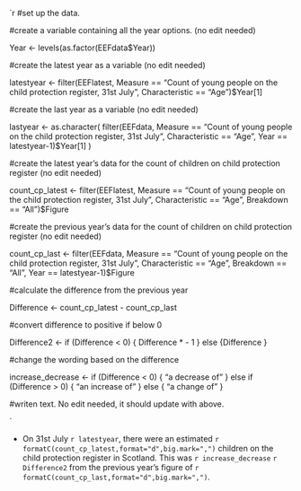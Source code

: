 


`r 
#set up the data.


#create a variable containing all the year options. (no edit needed)

Year <- levels(as.factor(EEFdata$Year))


#create the latest year as a variable (no edit needed)

latestyear <- filter(EEFlatest, Measure == "Count of young people on the child protection register, 31st July",
                            Characteristic == "Age")$Year[1]

#create the last year as a variable (no edit needed)

lastyear <- as.character( filter(EEFdata, Measure == "Count of young people on the child protection register, 31st July",
                            Characteristic == "Age", Year == latestyear-1)$Year[1] )

#create the latest year's data for the count of children on child protection register (no edit needed)

count_cp_latest <- filter(EEFlatest, Measure == "Count of young people on the child protection register, 31st July",
                                      Characteristic == "Age", Breakdown == "All")$Figure

#create the previous year's data for the count of children on child protection register (no edit needed)

count_cp_last <- filter(EEFdata, Measure == "Count of young people on the child protection register, 31st July",
                                      Characteristic == "Age", Breakdown == "All", Year == latestyear-1)$Figure


#calculate the difference from the previous year

Difference <- count_cp_latest - count_cp_last

#convert difference to positive if below 0

Difference2 <- if (Difference < 0) {
Difference * - 1
} else 
{Difference
}

#change the wording based on the difference

increase_decrease <- if (Difference < 0) {
"a decrease of"
} else if (Difference > 0) {
"an increase of"
} else {
"a change of"
}


#writen text. No edit needed, it should update with above.

`

* On 31st July `r latestyear`, there were an estimated `r formatC(count_cp_latest,format="d",big.mark=",")` children on the child protection register in Scotland. This was 
	`r increase_decrease` `r Difference2` from the previous year's figure of `r formatC(count_cp_last,format="d",big.mark=",")`.
	
